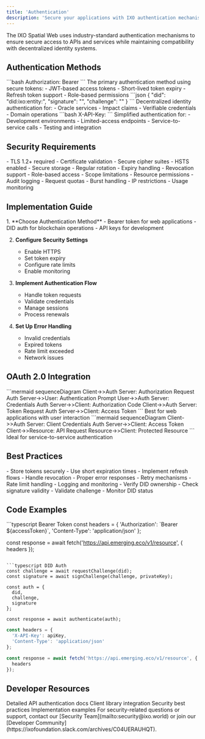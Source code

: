 ```yaml
---
title: 'Authentication'
description: 'Secure your applications with IXO authentication mechanisms'
---
```


<Tip>
  The IXO Spatial Web uses industry-standard authentication mechanisms to ensure secure access to APIs and services while maintaining compatibility with decentralized identity systems.
</Tip>

## Authentication Methods

<AccordionGroup>
  <Accordion title="Bearer Token Authentication" icon="key">
    ```bash
    Authorization: Bearer <your_token>
    ```
    The primary authentication method using secure tokens:
    - JWT-based access tokens
    - Short-lived token expiry
    - Refresh token support
    - Role-based permissions
  </Accordion>

  <Accordion title="DID Authentication" icon="fingerprint">
    ```json
    {
      "did": "did:ixo:entity:<did-string>",
      "signature": "<signed-challenge>",
      "challenge": "<challenge-string>"
    }
    ```
    Decentralized identity authentication for:
    - Oracle services
    - Impact claims
    - Verifiable credentials
    - Domain operations
  </Accordion>

  <Accordion title="API Key Authentication" icon="key-skeleton">
    ```bash
    X-API-Key: <your_api_key>
    ```
    Simplified authentication for:
    - Development environments
    - Limited-access endpoints
    - Service-to-service calls
    - Testing and integration
  </Accordion>
</AccordionGroup>

## Security Requirements

<CardGroup>
  <Card title="HTTPS Only" icon="lock">
    - TLS 1.2+ required
    - Certificate validation
    - Secure cipher suites
    - HSTS enabled
  </Card>

  <Card title="Token Management" icon="key">
    - Secure storage
    - Regular rotation
    - Expiry handling
    - Revocation support
  </Card>

  <Card title="Access Control" icon="shield-check">
    - Role-based access
    - Scope limitations
    - Resource permissions
    - Audit logging
  </Card>

  <Card title="Rate Limiting" icon="gauge">
    - Request quotas
    - Burst handling
    - IP restrictions
    - Usage monitoring
  </Card>
</CardGroup>

## Implementation Guide

<Steps>
  1. **Choose Authentication Method**
     - Bearer token for web applications
     - DID auth for blockchain operations
     - API keys for development

  2. **Configure Security Settings**
     - Enable HTTPS
     - Set token expiry
     - Configure rate limits
     - Enable monitoring

  3. **Implement Authentication Flow**
     - Handle token requests
     - Validate credentials
     - Manage sessions
     - Process renewals

  4. **Set Up Error Handling**
     - Invalid credentials
     - Expired tokens
     - Rate limit exceeded
     - Network issues
</Steps>

## OAuth 2.0 Integration

<AccordionGroup>
  <Accordion title="Authorization Code Flow" icon="arrow-right-to-bracket">
    ```mermaid
    sequenceDiagram
      Client->>Auth Server: Authorization Request
      Auth Server->>User: Authentication Prompt
      User->>Auth Server: Credentials
      Auth Server->>Client: Authorization Code
      Client->>Auth Server: Token Request
      Auth Server->>Client: Access Token
    ```
    Best for web applications with user interaction
  </Accordion>

  <Accordion title="Client Credentials Flow" icon="server">
    ```mermaid
    sequenceDiagram
      Client->>Auth Server: Client Credentials
      Auth Server->>Client: Access Token
      Client->>Resource: API Request
      Resource->>Client: Protected Resource
    ```
    Ideal for service-to-service authentication
  </Accordion>
</AccordionGroup>

## Best Practices

<AccordionGroup>
  <Accordion title="Token Security" icon="shield">
    - Store tokens securely
    - Use short expiration times
    - Implement refresh flows
    - Handle revocation
  </Accordion>

  <Accordion title="Error Handling" icon="triangle-exclamation">
    - Proper error responses
    - Retry mechanisms
    - Rate limit handling
    - Logging and monitoring
  </Accordion>

  <Accordion title="DID Authentication" icon="fingerprint">
    - Verify DID ownership
    - Check signature validity
    - Validate challenge
    - Monitor DID status
  </Accordion>
</AccordionGroup>

## Code Examples

<CodeGroup>
  ```typescript Bearer Token
  const headers = {
    'Authorization': `Bearer ${accessToken}`,
    'Content-Type': 'application/json'
  };

  const response = await fetch('https://api.emerging.eco/v1/resource', {
    headers
  });
  ```

  ```typescript DID Auth
  const challenge = await requestChallenge(did);
  const signature = await signChallenge(challenge, privateKey);

  const auth = {
    did,
    challenge,
    signature
  };

  const response = await authenticate(auth);
  ```

  ```typescript API Key
  const headers = {
    'X-API-Key': apiKey,
    'Content-Type': 'application/json'
  };

  const response = await fetch('https://api.emerging.eco/v1/resource', {
    headers
  });
  ```
</CodeGroup>

## Developer Resources

<CardGroup>
  <Card title="API Reference" icon="book" href="/api-docs/authentication">
    Detailed API authentication docs
  </Card>
  
  <Card title="SDK Guide" icon="code" href="/spatial-web-stack/sdks/ixo-multiclient-sdk">
    Client library integration
  </Card>
  
  <Card title="Security Guide" icon="shield-check" href="/guides/dev/domain-privacy">
    Security best practices
  </Card>
  
  <Card title="Examples" icon="lightbulb" href="/guides/hands-on">
    Implementation examples
  </Card>
</CardGroup>

<Tip>
  For security-related questions or support, contact our [Security Team](mailto:security@ixo.world) or join our [Developer Community](https://ixofoundation.slack.com/archives/C04UERAUHQT).
</Tip>